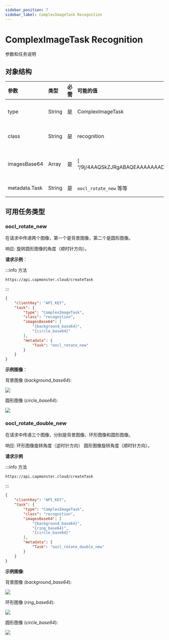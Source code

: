 ```yaml
---
sidebar_position: 7
sidebar_label: ComplexImageTask Recognition
---
```


# ComplexImageTask Recognition

参数和任务说明

## **对象结构**

|**参数**|**类型**|**必需**|**可能的值**|**描述**|
| :- | :- | :- | :- | :- |
|type|String|是|ComplexImageTask|指定任务对象类型|
|class|String|是|recognition|指定任务对象类|
|imagesBase64|Array|是|[ “/9j/4AAQSkZJRgABAQEAAAAAAAD…”]|仅图像的Base64编码|
|metadata.Task|String|是|`oocl_rotate_new` 等等|任务名称|

## **可用任务类型**

### **oocl_rotate_new**

在请求中传递两个图像，第一个是背景图像，第二个是圆形图像。

响应: 旋转圆形图像的角度（顺时针方向）。

**请求示例**：

:::info 方法
```http
https://api.capmonster.cloud/createTask
```
:::
```json
{
    "clientKey": "API_KEY",
    "task": {
        "type": "ComplexImageTask",
        "class": "recognition",
        "imagesBase64": [
            "{background_base64}",
            "{circle_base64}"
        ],
        "metadata": {
            "Task": "oocl_rotate_new"
        }
    }
}
```

**示例图像**：

背景图像 (*background_base64*):

![](./images/ComplexImageTask-Recognition/ex1.png)

圆形图像 (*circle_base64*):

![](./images/ComplexImageTask-Recognition/ex2.png)


### **oocl_rotate_double_new**

在请求中传递三个图像，分别是背景图像、环形图像和圆形图像。

响应: 环形图像旋转角度（逆时针方向）
圆形图像旋转角度（顺时针方向）。

**请求示例**

:::info 方法
```http
https://api.capmonster.cloud/createTask
```
:::
```json
{
    "clientKey": "API_KEY",
    "task": {
        "type": "ComplexImageTask",
        "class": "recognition",
        "imagesBase64": [
            "{background_base64}",
            "{ring_base64}",
            "{circle_base64}"
        ],
        "metadata": {
            "Task": "oocl_rotate_double_new"
        }
    }
}
```

**示例图像**:

背景图像 (*background_base64*):

![](./images/ComplexImageTask-Recognition/ex3.png)

环形图像 (*ring_base64*):

![](./images/ComplexImageTask-Recognition/ex4.png)

圆形图像 (*circle_base64*):

![](./images/ComplexImageTask-Recognition/ex5.png)